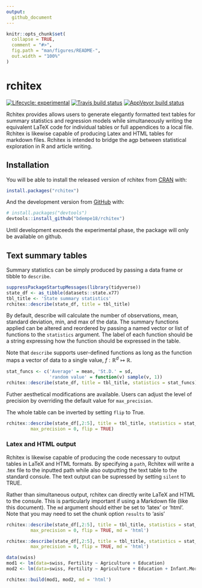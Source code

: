 ```yaml
---
output: 
  github_document
---
```


<!-- README.md is generated from README.Rmd. Please edit that file -->

```r
knitr::opts_chunk$set(
  collapse = TRUE,
  comment = "#>",
  fig.path = "man/figures/README-",
  out.width = "100%"
)
```
# rchitex

<!-- badges: start -->
[![Lifecycle: experimental](https://img.shields.io/badge/lifecycle-experimental-orange.svg)](https://www.tidyverse.org/lifecycle/#experimental)
[![Travis build status](https://travis-ci.org/bdempe18/rchitex.svg?branch=master)](https://travis-ci.org/bdempe18/rchitex)
[![AppVeyor build status](https://ci.appveyor.com/api/projects/status/github/bdempe18/rchitex?branch=master&svg=true)](https://ci.appveyor.com/project/bdempe18/rchitex)
<!-- badges: end -->

Rchitex provides allows users to generate elegantly formatted text tables for summary statistics and regression models while simultaneously writing the equivalent LaTeX code for individual tables or full appendices to a local file. Rchitex is likewise capable of producing Latex and HTML tables for markdown files. Rchitex is intended to bridge the agp between statistical exploration in R and article writing.

## Installation

You will be able to install the released version of rchitex from [CRAN](https://CRAN.R-project.org) with:

``` r
install.packages("rchitex")
```

And the development version from [GitHub](https://github.com/) with:

``` r
# install.packages("devtools")
devtools::install_github("bdempe18/rchitex")
```

Until development exceeds the experimental phase, the package will only be available on github.

## Text summary tables

Summary statistics can be simply produced by passing a data frame or tibble to `describe`. 

``` r
suppressPackageStartupMessages(library(tidyverse))
state_df <- as_tibble(datasets::state.x77)
tbl_title <- 'State summary statistics'
rchitex::describe(state_df, title = tbl_title)

```
By default, describe will calculate the number of observations, mean, standard deviation, min, and max of the data. The summary functions applied can be altered and reordered by passing a named vector or list of functions to the `statistics` argument. The label of each function should be a string expressing how the function should be expressed in the table.

Note that `describe` supports user-defined functions as long as the function maps a vector of data to a single value, $f: \mathbb{R}^d \mapsto \mathbb{R}$.

``` r

stat_funcs <- c('Average' = mean, 'St.D.' = sd, 
                'random value' = function(v) sample(v, 1))
rchitex::describe(state_df, title = tbl_title, statistics = stat_funcs)

```

Futher aesthetical modifications are available. Users can adjust the level of precision by overriding the default value for `max_precision`. 

The whole table can be inverted by setting `flip` to True.

``` r
rchitex::describe(state_df[,2:5], title = tbl_title, statistics = stat_funcs, 
         max_precision = 0, flip = TRUE)
```
### Latex and HTML output
Rchitex is likewise capable of producing the code necessary to output tables in LaTeX and HTML formats. By specifying a `path`, Rchitex will write a .tex file to the inputted path while also outputting the text table to the standard consule. The text output can be supressed by setting `silent` to TRUE.

Rather than simultaneous output, rchitex can directly write LaTeX and HTML to the consule. This is particularly important if using a Markdown file (like this document). The `md` argument should either be set to 'latex' or 'html'. Note that you may need to set the chunk option `results` to 'asis'

``` r
rchitex::describe(state_df[,2:5], title = tbl_title, statistics = stat_funcs, 
         max_precision = 0, flip = TRUE, md = 'html')
```



``` r
rchitex::describe(state_df[,2:5], title = tbl_title, statistics = stat_funcs, 
         max_precision = 0, flip = TRUE, md = 'html')
```

``` r
data(swiss)
mod1 <- lm(data=swiss, Fertility ~ Agriculture + Education)
mod2 <- lm(data=swiss, Fertility ~ Agriculture + Education + Infant.Mortality + Catholic + Examination)

rchitex::build(mod1, mod2, md = 'html')
```
